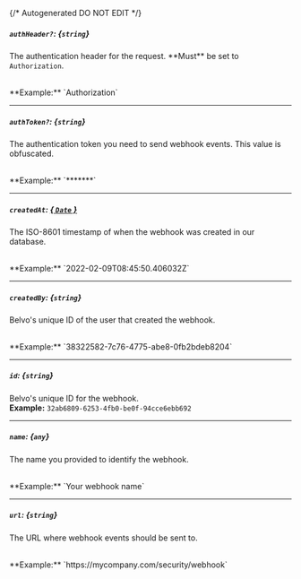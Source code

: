 {/* Autogenerated DO NOT EDIT  */}
##### `authHeader?`: *{`string`}*
The authentication header for the request. \*\*Must\*\* be set to `Authorization`.

<br/>
**Example:** `Authorization`

---
##### `authToken?`: *{`string`}*
The authentication token you need to send webhook events. This value is obfuscated.

<br/>
**Example:** `*******`

---
##### `createdAt`: [*{ `Date` }*](https://developer.mozilla.org/en-US/docs/Web/JavaScript/Reference/Global_Objects/Date)
The ISO\-8601 timestamp of when the webhook was created in our database.

<br/>
**Example:** `2022-02-09T08:45:50.406032Z`

---
##### `createdBy`: *{`string`}*
Belvo's unique ID of the user that created the webhook.

<br/>
**Example:** `38322582-7c76-4775-abe8-0fb2bdeb8204`

---
##### `id`: *{`string`}*
Belvo's unique ID for the webhook.
<br/>
**Example:** `32ab6809-6253-4fb0-be0f-94cce6ebb692`

---
##### `name`: *{`any`}*
The name you provided to identify the webhook.

<br/>
**Example:** `Your webhook name`

---
##### `url`: *{`string`}*
The URL where webhook events should be sent to.

<br/>
**Example:** `https://mycompany.com/security/webhook`


